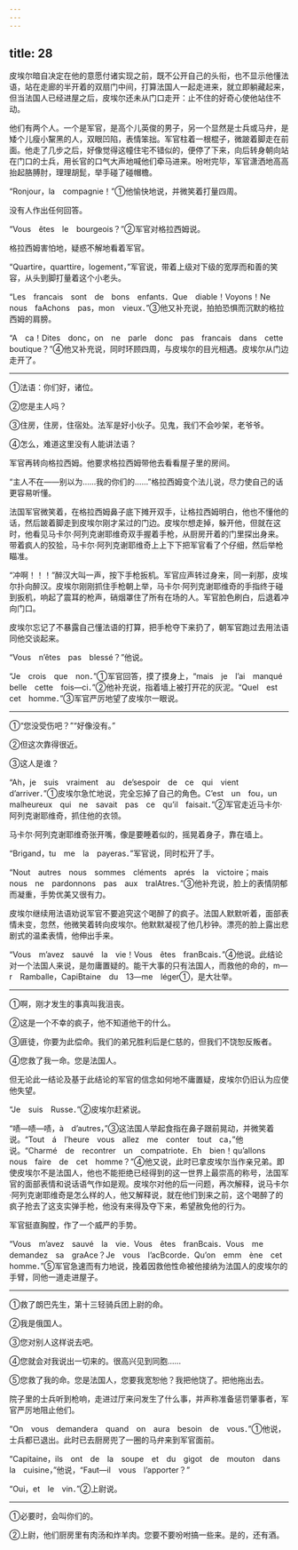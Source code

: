 ```yaml
---
---
---
```

title: 28
---





皮埃尔暗自决定在他的意愿付诸实现之前，既不公开自己的头衔，也不显示他懂法语，站在走廊的半开着的双扇门中间，打算法国人一起走进来，就立即躺藏起来，但当法国人已经进屋之后，皮埃尔还未从门口走开：止不住的好奇心使他站住不动。

他们有两个人。一个是军官，是高个儿英俊的男子，另一个显然是士兵或马弁，是矮个儿瘦小黧黑的人，双眼凹陷，表情笨拙。军官柱着一根棍子，微跛着脚走在前面。他走了几步之后，好像觉得这幢住宅不错似的，便停了下来，向后转身朝向站在门口的士兵，用长官的口气大声地喊他们牵马进来。吩咐完毕，军官潇洒地高高抬起胳膊肘，理理胡髭，举手碰了碰帽檐。

“Ronjour，la　compagnie！”①他愉快地说，并微笑着打量四周。

没有人作出任何回答。

“Vous　êtes　le　bourgeois？”②军官对格拉西姆说。

格拉西姆害怕地，疑惑不解地看着军官。

“Quartire，quarttire，logement，”军官说，带着上级对下级的宽厚而和善的笑容，从头到脚打量着这个小老头。

“Les　francais　sont　de　bons　enfants．Que　diable！Voyons！Ne　nous　faAchons　pas，mon　vieux．”③他又补充说，拍拍恐惧而沉默的格拉西姆的肩膀。

“A　ca！Dites　donc，on　ne　parle　donc　pas　francais　dans　cette　boutique？”④他又补充说，同时环顾四周，与皮埃尔的目光相遇。皮埃尔从门边走开了。

--------

①法语：你们好，诸位。

②您是主人吗？

③住房，住房，住宿处。法军是好小伙子。见鬼，我们不会吵架，老爷爷。

④怎么，难道这里没有人能讲法语？

军官再转向格拉西姆。他要求格拉西姆带他去看看屋子里的房间。

“主人不在——别以为……我的你们的……”格拉西姆变个法儿说，尽力使自己的话更容易听懂。

法国军官微笑着，在格拉西姆鼻子底下摊开双手，让格拉西姆明白，他也不懂他的话，然后跛着脚走到皮埃尔刚才呆过的门边。皮埃尔想走掉，躲开他，但就在这时，他看见马卡尔·阿列克谢耶维奇双手握着手枪，从厨房开着的门里探出身来。带着疯人的狡狯，马卡尔·阿列克谢耶维奇上上下下把军官看了个仔细，然后举枪瞄准。

“冲啊！！！”醉汉大叫一声，按下手枪扳机。军官应声转过身来，同一刹那，皮埃尔扑向醉汉。皮埃尔刚刚抓住手枪朝上举，马卡尔·阿列克谢耶维奇的手指终于碰到扳机，响起了震耳的枪声，硝烟罩住了所有在场的人。军官脸色刷白，后退着冲向门口。

皮埃尔忘记了不暴露自己懂法语的打算，把手枪夺下来扔了，朝军官跑过去用法语同他交谈起来。

“Vous　n’êtes　pas　blessé？”他说。

“Je　crois　que　non．”①军官回答，摸了摸身上，“mais　je　l’ai　manqué　belle　cette　fois—ci．”②他补充说，指着墙上被打开花的灰泥。“Quel　est　cet　homme．”③军官严厉地望了皮埃尔一眼说。

--------

①“您没受伤吧？”“好像没有。”

②但这次靠得很近。

③这人是谁？

“Ah，je　suis　vraiment　au　de’sespoir　de　ce　qui　vient　d’arriver．”①皮埃尔急忙地说，完全忘掉了自己的角色。C’est　un　fou，un　malheureux　qui　ne　savait　pas　ce　qu’il　faisait．”②军官走近马卡尔·阿列克谢耶维奇，抓住他的衣领。

马卡尔·阿列克谢耶维奇张开嘴，像是要睡着似的，摇晃着身子，靠在墙上。

“Brigand，tu　me　la　payeras．”军官说，同时松开了手。

“Nout　autres　nous　sommes　cléments　aprés　la　victoire；mais　nous　ne　pardonnons　pas　aux　tralAtres．”③他补充说，脸上的表情阴郁而凝重，手势优美又很有力。

皮埃尔继续用法语劝说军官不要追究这个喝醉了的疯子。法国人默默听着，面部表情未变，忽然，他微笑着转向皮埃尔。他默默凝视了他几秒钟。漂亮的脸上露出悲剧式的温柔表情，他伸出手来。

“Vous　m’avez　sauvé　la　vie！Vous　êtes　franBcais．”④他说。此结论对一个法国人来说，是勿庸置疑的。能干大事的只有法国人，而救他的命的，m—r　Ramballe，CapiBtaine　du　13—me　léger①，是大壮举。

--------

①啊，刚才发生的事真叫我沮丧。

②这是一个不幸的疯子，他不知道他干的什么。

③匪徒，你要为此偿命。我们的弟兄胜利后是仁慈的，但我们不饶恕反叛者。

④您救了我一命。您是法国人。

但无论此一结论及基于此结论的军官的信念如何地不庸置疑，皮埃尔仍旧认为应使他失望。

“Je　suis　Russe．”②皮埃尔赶紧说。

“啧—啧—啧，à　d’autres，”③这法国人举起食指在鼻子跟前晃动，并微笑着说。“Tout　á　l’heure　vous　allez　me　conter　tout　ca，”他说。“Charmé　de　recontrer　un　compatriote．Eh　bien！qu’allons　nous　faire　de　cet　homme？”④他又说，此时已拿皮埃尔当作亲兄弟。即使皮埃尔不是法国人，他也不能拒绝已经得到的这一世界上最崇高的称号，法国军官的面部表情和说话语气作如是观。皮埃尔对他的后一问题，再次解释，说马卡尔·阿列克谢耶维奇是怎么样的人，他又解释说，就在他们到来之前，这个喝醉了的疯子抢去了这支实弹手枪，他没有来得及夺下来，希望赦免他的行为。

军官挺直胸膛，作了一个威严的手势。

“Vous　m’avez　sauvé　la　vie．Vous　êtes　franBcais．Vous　me　demandez　sa　graAce？Je　vous　l’acBcorde．Qu’on　emm　ène　cet　homme．”⑤军官急速而有力地说，挽着因救他性命被他接纳为法国人的皮埃尔的手臂，同他一道走进屋子。

--------

①救了朗巴先生，第十三轻骑兵团上尉的命。

②我是俄国人。

③您对别人这样说去吧。

④您就会对我说出一切来的。很高兴见到同胞……

⑤您救了我的命。您是法国人，您要我宽恕他？我把他饶了。把他拖出去。

院子里的士兵听到枪响，走进过厅来问发生了什么事，并声称准备惩罚肇事者，军官严厉地阻止他们。

“On　vous　demandera　quand　on　aura　besoin　de　vous．”①他说，士兵都已退出。此时已去厨房兜了一圈的马弁来到军官面前。

“Capitaine，ils　ont　de　la　soupe　et　du　gigot　de　mouton　dans　la　cuisine，”他说，“Faut—il　vous　l’apporter？”

“Oui，et　le　vin．”②上尉说。

--------

①必要时，会叫你们的。

②上尉，他们厨房里有肉汤和炸羊肉。您要不要吩咐搞一些来。是的，还有酒。